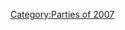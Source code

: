 {{NoSWFs}}
{{CPW|St. Patrick's Day Party 2007|Festa do Dia de São Patrício 2007}}


{{Parties}}
[[Category:Parties of 2007]]